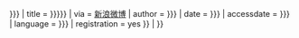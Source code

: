 {{ifnumber|{{{1|}}}{{{user|}}}
|{{Cite web
| url = https://weibo.com/{{ifempty|{{{1|}}}|{{{user|}}}}}{{#if:{{{2|{{{id|}}}}}}|/{{{2|{{{id|}}}}}}}}
| title = {{{3|{{{title|{{PAGENAMEBASE}}}}}}}}
| via = [[新浪微博]]
| author = {{{4|{{{name|}}}}}}
| date = {{{5|{{{date|}}}}}}
| accessdate = {{{6|{{{accessdate|}}}}}}
| language = {{{7|{{{language|}}}}}}
| registration = yes
}}
|{{Error|错误：没有指定用户ID，或指定的用户ID非纯数字。}}
}}<noinclude>{{documentation}}</noinclude>